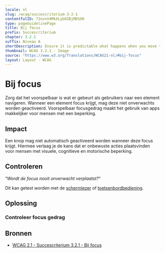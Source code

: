 ```yaml
---
locale: nl
slug: /wcag/succescriterium-3-2-1
contentfulID: 72nvnV4MkXLybOIBjMDSO0
type: pageGuidelinePage
title: Bij focus
prefix: Succescriterium
chapter: 3.2.1
suffix: Niveau A
shortDescription: Ensure it is predictable what happens when you move the focus.
thumbnail: WCAG 3.2.1 - Image
source: "https://www.w3.org/Translations/WCAG21-nl/#bij-focus"
layout: Layout - WCAG
---
```


# Bij focus

Zorg dat het voorspelbaar is wat er gebeurt als gebruikers naar een element navigeren. Wanneer een element focus krijgt, mag deze niet onverwachts worden geactiveerd. Voorspelbaar focusgedrag maakt het gebruik van apps makkelijker voor mensen met een beperking.

## Impact

Een knop mag niet automatisch geactiveerd worden wanneer deze focus krijgt. Hiermee verlaag je de kans dat er onbewuste acties plaatsvinden voor mensen met visuele, cognitieve en motorische beperking.

## Controleren

“*Wordt de focus nooit onverwacht verplaatst?*“

Dit kan getest worden met de [schermlezer](/nl/stats/schermlezer) of [toetsenbordbediening](/nl/stats/toetsenbordbediening).

## Oplossing

### Controleer focus gedrag

<CodeSample id="element-focus" locale="nl"/>

## Bronnen

- [WCAG 2.1 - Succescriterium 3.2.1 - Bij focus](https://www.w3.org/Translations/WCAG21-nl/#bij-focus)
